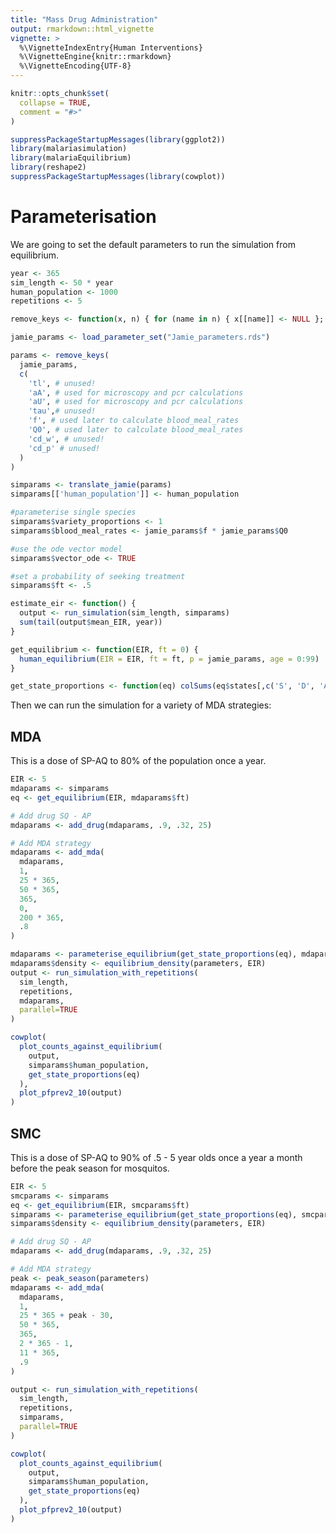 ```yaml
---
title: "Mass Drug Administration"
output: rmarkdown::html_vignette
vignette: >
  %\VignetteIndexEntry{Human Interventions}
  %\VignetteEngine{knitr::rmarkdown}
  %\VignetteEncoding{UTF-8}
---
```


```r
knitr::opts_chunk$set(
  collapse = TRUE,
  comment = "#>"
)
```

```r
suppressPackageStartupMessages(library(ggplot2))
library(malariasimulation)
library(malariaEquilibrium)
library(reshape2)
suppressPackageStartupMessages(library(cowplot))
```

# Parameterisation

We are going to set the default parameters to run the simulation from equilibrium.

```r
year <- 365
sim_length <- 50 * year
human_population <- 1000
repetitions <- 5

remove_keys <- function(x, n) { for (name in n) { x[[name]] <- NULL }; x }

jamie_params <- load_parameter_set("Jamie_parameters.rds")

params <- remove_keys(
  jamie_params,
  c(
    'tl', # unused!
    'aA', # used for microscopy and pcr calculations
    'aU', # used for microscopy and pcr calculations
    'tau',# unused!
    'f', # used later to calculate blood_meal_rates
    'Q0', # used later to calculate blood_meal_rates
    'cd_w', # unused!
    'cd_p' # unused!
  )
)

simparams <- translate_jamie(params)
simparams[['human_population']] <- human_population

#parameterise single species
simparams$variety_proportions <- 1
simparams$blood_meal_rates <- jamie_params$f * jamie_params$Q0

#use the ode vector model
simparams$vector_ode <- TRUE

#set a probability of seeking treatment
simparams$ft <- .5

estimate_eir <- function() {
  output <- run_simulation(sim_length, simparams)
  sum(tail(output$mean_EIR, year))
}

get_equilibrium <- function(EIR, ft = 0) {
  human_equilibrium(EIR = EIR, ft = ft, p = jamie_params, age = 0:99)
}

get_state_proportions <- function(eq) colSums(eq$states[,c('S', 'D', 'A', 'U', 'T', 'P')])
```

Then we can run the simulation for a variety of MDA strategies:

## MDA

This is a dose of SP-AQ to 80% of the population once a year.

```r
EIR <- 5
mdaparams <- simparams
eq <- get_equilibrium(EIR, mdaparams$ft)

# Add drug SQ - AP
mdaparams <- add_drug(mdaparams, .9, .32, 25)

# Add MDA strategy
mdaparams <- add_mda(
  mdaparams,
  1,
  25 * 365,
  50 * 365,
  365,
  0,
  200 * 365,
  .8
)

mdaparams <- parameterise_equilibrium(get_state_proportions(eq), mdaparams)
mdaparams$density <- equilibrium_density(parameters, EIR)
output <- run_simulation_with_repetitions(
  sim_length,
  repetitions,
  mdaparams,
  parallel=TRUE
)

cowplot(
  plot_counts_against_equilibrium(
    output,
    simparams$human_population,
    get_state_proportions(eq)
  ),
  plot_pfprev2_10(output)
)
```

## SMC

This is a dose of SP-AQ to 90% of .5 - 5 year olds once a year a month before the peak season for mosquitos.

```r
EIR <- 5
smcparams <- simparams
eq <- get_equilibrium(EIR, smcparams$ft)
simparams <- parameterise_equilibrium(get_state_proportions(eq), smcparams)
simparams$density <- equilibrium_density(parameters, EIR)

# Add drug SQ - AP
mdaparams <- add_drug(mdaparams, .9, .32, 25)

# Add MDA strategy
peak <- peak_season(parameters)
mdaparams <- add_mda(
  mdaparams,
  1,
  25 * 365 + peak - 30,
  50 * 365,
  365,
  2 * 365 - 1,
  11 * 365,
  .9
)

output <- run_simulation_with_repetitions(
  sim_length,
  repetitions,
  simparams,
  parallel=TRUE
)

cowplot(
  plot_counts_against_equilibrium(
    output,
    simparams$human_population,
    get_state_proportions(eq)
  ),
  plot_pfprev2_10(output)
)
```